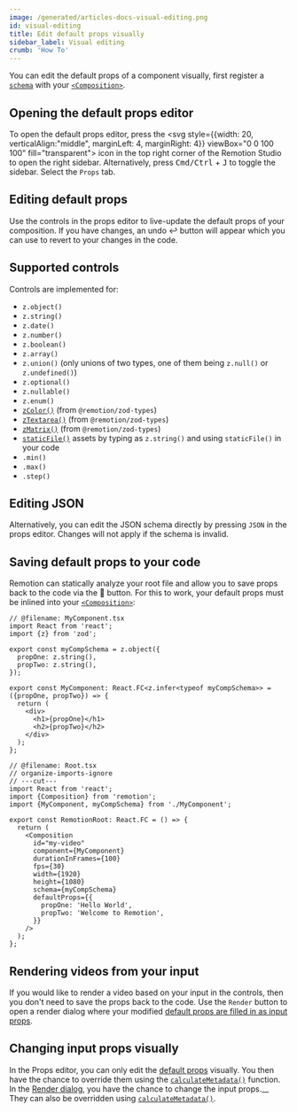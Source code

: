 ```yaml
---
image: /generated/articles-docs-visual-editing.png
id: visual-editing
title: Edit default props visually
sidebar_label: Visual editing
crumb: 'How To'
---
```


<YouTube minutes={6} href="https://www.youtube.com/watch?v=NX9YTOsLGpQ" thumb="https://i.ytimg.com/vi/NX9YTOsLGpQ/hq720.jpg" title="Visual editing" />

You can edit the default props of a component visually, first register a [`schema`](/docs/composition#schema) with your [`<Composition>`](/docs/composition).

## Opening the default props editor

To open the default props editor, press the <svg style={{width: 20, verticalAlign:"middle", marginLeft: 4, marginRight: 4}} viewBox="0 0 100 100" fill="transparent"><rect x="3" y="3" width="94" height="94" rx="7" stroke="var(--ifm-font-color-base)" strokeWidth="6"/><path d="M59 91.5V8.5C59 4.63401 62.134 1.5 66 1.5H92C95.866 1.5 99 4.63401 99 8.5V91.5C99 95.366 95.866 98.5 92 98.5H66C62.134 98.5 59 95.366 59 91.5Z" fill="var(--ifm-font-color-base)" stroke="var(--ifm-font-color-base)"/></svg>
icon in the top right corner of the Remotion Studio to open the right sidebar. Alternatively, press <kbd>Cmd/Ctrl</kbd> + <kbd>J</kbd> to toggle the sidebar. Select the <code>Props</code> tab.

## Editing default props

Use the controls in the props editor to live-update the default props of your composition. If you have changes, an undo ↩️ button will appear which you can use to revert to your changes in the code.

## Supported controls

Controls are implemented for:

- `z.object()`
- `z.string()`
- `z.date()`
- `z.number()`
- `z.boolean()`
- `z.array()`
- `z.union()` (only unions of two types, one of them being `z.null()` or `z.undefined()`)
- `z.optional()`
- `z.nullable()`
- `z.enum()`
- [`zColor()`](/docs/zod-types/z-color) (from `@remotion/zod-types`)
- [`zTextarea()`](/docs/zod-types/z-textarea) (from `@remotion/zod-types`)
- [`zMatrix()`](/docs/zod-types/z-matrix) (from `@remotion/zod-types`)
- [`staticFile()`](/docs/staticfile) assets by typing as `z.string()` and using `staticFile()` in your code
- `.min()`
- `.max()`
- `.step()`

## Editing JSON

Alternatively, you can edit the JSON schema directly by pressing `JSON` in the props editor. Changes will not apply if the schema is invalid.

## Saving default props to your code

Remotion can statically analyze your root file and allow you to save props back to the code via the 💾 button. For this to work, your default props must be inlined into your [`<Composition>`](/docs/composition):

```tsx twoslash title="Inlined defaultProps" {15-18}
// @filename: MyComponent.tsx
import React from 'react';
import {z} from 'zod';

export const myCompSchema = z.object({
  propOne: z.string(),
  propTwo: z.string(),
});

export const MyComponent: React.FC<z.infer<typeof myCompSchema>> = ({propOne, propTwo}) => {
  return (
    <div>
      <h1>{propOne}</h1>
      <h2>{propTwo}</h2>
    </div>
  );
};

// @filename: Root.tsx
// organize-imports-ignore
// ---cut---
import React from 'react';
import {Composition} from 'remotion';
import {MyComponent, myCompSchema} from './MyComponent';

export const RemotionRoot: React.FC = () => {
  return (
    <Composition
      id="my-video"
      component={MyComponent}
      durationInFrames={100}
      fps={30}
      width={1920}
      height={1080}
      schema={myCompSchema}
      defaultProps={{
        propOne: 'Hello World',
        propTwo: 'Welcome to Remotion',
      }}
    />
  );
};
```

## Rendering videos from your input

If you would like to render a video based on your input in the controls, then you don't need to save the props back to the code. Use the `Render` button to open a render dialog where your modified [default props are filled in as input props](/docs/props-resolution).

## Changing input props visually

In the Props editor, you can only edit the [default props](/docs/props-resolution) visually. You then have the chance to override them using the [`calculateMetadata()`](/docs/calculate-metadata) function.  
In the [Render dialog](/docs/studio), you have the chance to change the input props.\_\_
They can also be overridden using [`calculateMetadata()`](/docs/calculate-metadata).
